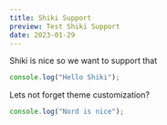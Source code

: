 ```yaml
---
title: Shiki Support
preview: Test Shiki Support
date: 2023-01-29
---
```


Shiki is nice so we want to support that

```ts
console.log("Hello Shiki");
```

Lets not forget theme customization?

```ts theme="nord"
console.log("Nord is nice");
```
